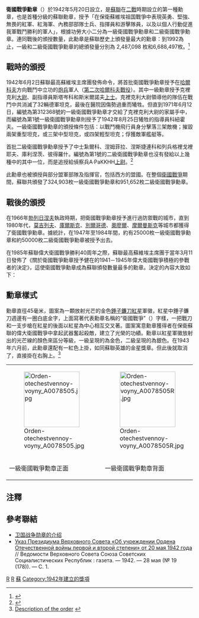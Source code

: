 {{Infobox Military Award
|name= 衛國戰爭勳章
|image=[[File:Orden-otechestvennoy-voyny_A0078505.jpg|140px]]
|caption=一級衛國戰爭勳章的正面
|awarded_by={{flag|Soviet Union}}
|type= 軍事勳章
|eligibility=蘇聯軍事人員、內衛部隊、游擊隊員及盟軍官兵
|for=衛國戰爭中的英勇行為，後頒授予所有二戰老兵
|status=不再頒發
|established=1942年5月20日
|last_award= 1985年3月11日
|total=9,175,595
|higher= [[亞歷山大·涅夫斯基勳章|亞歷山大·涅夫斯基勳章]] 
|lower=[[勞動紅旗勳章|勞動紅旗勳章]]
|種類=軍事勳章
|image2=[[File:POL_Order_Wojny_Ojczyźnianej_1kl_BAR.svg|75px]]
|caption2=一級衛國戰爭勳章章略
}}

'''衛國戰爭勳章'''（{{lang-ru|Орден Отечественной войны}}）於1942年5月20日設立，是[[蘇聯|蘇聯]]在[[二戰|二戰]]時期設立的第一種勳章，也是首種分級的蘇聯勳章，授予「在保衛蘇維埃祖国戰爭中表現英勇、堅強、無畏的紅軍、紅海軍、內務部部隊士兵、指揮員和游擊隊員，以及以個人行動促進我軍戰鬥勝利的軍人」，根據功勞大小二分為一級衛國戰爭勳章和二級衛國戰爭勳章。連同戰後的頒授數量，此勳章是蘇聯歷史上頒發量最大的勳章：到1992為止，一級和二級衛國戰爭勳章的總頒發量分別為 2,487,098 枚和6,688,497枚。<ref> {{cite book|author = 唐思、謝亮|title = 《號角：世界經典制服勳章藝術》| location = 北京|publisher = 中國長安出版社|year = 2013|pages =第163-165頁 |isbn = 978-7-5107-0679-0
}}</ref>

==戰時的頒授==

1942年6月2日蘇聯最高蘇維埃主席團發佈命令，將首批衛國戰爭勳章授予在[[哈爾科夫|哈爾科夫]]方向戰鬥中立功的[[炮兵|炮兵]]軍人（[[第二次哈爾科夫戰役|第二次哈爾科夫戰役]]）。其中一級勳章授予克裡克利[[大尉|大尉]]、副指導員斯塔岑科和斯米爾諾夫[[上士|上士]]。克裡克利大尉領導他的隊伍在戰鬥中共消滅了32輛德軍坦克，最後在醫院因傷勢過重而犧牲。但直到1971年6月12日，編號為第312368號的一級衛國戰爭勳章才交給了克裡克利大尉的家屬手中，而編號為第1號一級衛國戰爭勳章則授予了1942年8月25日犧牲的指導員科紐霍夫。一級衛國戰爭勳章的頒授條件包括：以戰鬥機飛行員身分擊落三架敵機；摧毀兩架重型坦克，或三架中型坦克，或四架輕型坦克；俘獲敵軍艦艇等。

首批二級衛國戰爭勳章授予了中士紮爾科、涅姆菲拉、涅斯捷連科和列兵格裡戈裡耶夫、庫利涅茨、彼得羅什。編號為第1號的二級衛國戰爭勳章也沒有發給以上幾種中的其中一位，而是追授給偵察兵A·PaKKHH[[上尉|上尉]]。<ref>{{Cite web |url = http://www.cccpism.com/soviet/huahemedel/medel.htm |title = 苏联勋章专辑 |author = 蘇斯洛夫 |language = 中文 |access-date = 2014-11-03 |archive-date = 2020-02-19 |archive-url = https://web.archive.org/web/20200219132031/http://www.cccpism.com/soviet/huahemedel/medel.htm |dead-url = no }}</ref>

此勳章也被頒授與部分盟軍部隊及指揮官，包括西方的盟國。在整個[[苏德战争|衛國戰爭]]期間，蘇聯共頒發了324,903枚一級衛國戰爭勳章和951,652枚二級衛國戰爭勳章。

==戰後的頒授==
在1966年[[勃列日涅夫|勃列日涅夫]]執政時期，把衛國戰爭勳章授予進行過防禦戰的城市，直到1980年代，[[莫吉列夫|莫吉列夫]]、[[庫爾斯克|庫爾斯克]]、[[別爾哥德|別爾哥德]]、[[奧廖爾|奧廖爾]]、[[摩爾曼斯克|摩爾曼斯克]]等城市都獲得了衛國戰爭勳章。據統計，在1947年至1984年間，約有25000枚一級衛國戰爭勳章和約50000枚二級衛國戰爭勳章被授予出去。

在1985年蘇聯偉大衛國戰爭勝利40周年之際，蘇聯最高蘇維埃主席團于當年3月11日發佈了《關於衛國戰爭勳章授予健在的1941－1945年偉大衛國戰爭積極的參戰者的決定》，這使衛國戰爭勳章成為蘇聯頒發數量最多的勳章。決定的內容大致如下：

{{quote|為了慶祝1941－1945年偉大衛國戰爭勝利40周年，現決定將衛國戰爭勳章授予堅強勇敢的蘇聯人民。其中一級衛國戰爭勳章授予參加過衛國戰爭的[[蘇聯英雄|蘇聯英雄]]；全部三個級別的[[光榮勳章|光榮勳章]]的獲得者；參加過衛國戰爭的現[[蘇聯元帥|蘇聯元帥]]、[[军兵种主帅_(苏联)|主帥]]、[[將軍|將軍]]；參加過衛國戰爭並獲得過勳章或者獲得過[[勇敢獎章|勇敢獎章]]、[[烏沙科夫獎章|烏沙科夫獎章]]、[[戰功獎章|戰功獎章]]、[[納希莫夫獎章|納希莫夫獎章]]、[[衛國戰爭遊擊隊員獎章|衛國戰爭遊擊隊員獎章]]中的其中一種的軍人或[[遊擊隊|遊擊隊]]員，因戰致殘的軍人。二級衛國戰爭勳章授予參加過衛國戰爭的除上述以外的表現良好的軍人、遊擊隊員。另外參加過遠東對[[軍國主義|軍國主義]][[日本|日本]]作戰的軍人也可以按上述規定授予衛國戰爭勳章。}}

==勳章樣式==
勳章直徑45毫米，圖案為一顆放射光芒的金色[[錘子鐮刀|錘子鐮刀]][[紅星|紅星]]軍徽，紅星中錘子鐮刀週邊有一圈白底金字，上面寫著代表勳章名稱的“衛國戰爭”（{{lang|ru|ОТЕЧЕСТВЕННАЯ ВОЙНА}}）字樣，一把戰刀和一支步槍在紅星的後面以紅星為中心相互交叉著。圖案寓意勳章獲得者在保衛蘇聯的偉大衛國戰爭中拿起武器奮起殺敵，建立了光榮的功績。勳章以紅星軍徽放射出的光芒線的顏色來區分等級，一級呈現的為金色，二級呈現的為銀色。在1943年六月前，此勳章還配有一紅色上掛，如同蘇聯英雄的金星獎章。但此後就取消了，直接掛在右胸上。<ref name="Order">[http://mondvor.narod.ru/OPatWar.html Description of the order] {{Wayback|url=http://mondvor.narod.ru/OPatWar.html |date=20180101163851 }} {{ru icon}}</ref>

{| class="wikitable"
|-
| [[File:Orden-otechestvennoy-voyny_A0078505.jpg|150px]] || [[File:Orden-otechestvennoy-voyny_A0078505R.jpg|150px]]|| [[File:POL_Order_Wojny_Ojczyźnianej_1kl_BAR.svg|150px]] || [[File:Order_Of_The_Patriotic_War_(2nd_Class).png|150px]] || [[File:POL_Order_Wojny_Ojczyźnianej_2kl_BAR.svg|150px]]
|-
| 一級衛國戰爭勳章正面 || 一級衛國戰爭勳章背面 || 一級衛國戰爭勳章章略|| 二級衛國戰爭勳章正面|| 二級衛國戰爭勳章章略
|}

== 注釋 ==
{{reflist}}

== 參考聯結 ==
{{commonscat|Order of the Patriotic War}}
* [http://mondvor.narod.ru/OPatWar.html 卫国战争勋章的介绍] {{Wayback|url=http://mondvor.narod.ru/OPatWar.html |date=20180101163851 }}{{ru}}
* [http://sun.tsu.ru/mminfo/2020/000462771/1942/1942_019.pdf  Указ Президиума Верховного Совета «Об учреждении Ордена Отечественной войны первой и второй степени» от 20 мая 1942 года] {{Wayback|url=http://sun.tsu.ru/mminfo/2020/000462771/1942/1942_019.pdf |date=20211110160411 }} // Ведомости Верховного Совета Союза Советских Социалистических Республик : газета. — 1942. — 28 мая (№ 19 (178)). — С. 1.
{{蘇聯勳獎與榮譽稱號}}
[[Category:蘇聯勳章|R]]
[[Category:蘇德戰爭|R]]
[[Category:俄羅斯軍事獎項及獎章|蘇]]
[[Category:1942年建立的獎項|Category:1942年建立的獎項]]